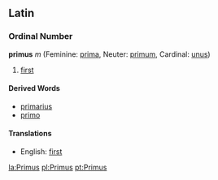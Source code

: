 ==Latin==
===Ordinal Number===
'''primus''' ''m'' (Feminine: [[prima]], Neuter: [[primum]], Cardinal: [[unus]])

#[[first]]

====Derived Words====
*[[primarius]]
*[[primo]]

====Translations====
*English: [[first]]

[[la:Primus]]
[[pl:Primus]]
[[pt:Primus]]